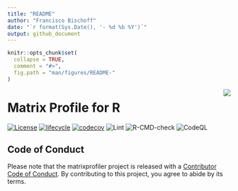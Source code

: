 ```yaml
---
title: "README"
author: "Francisco Bischoff"
date: "`r format(Sys.Date(), '- %d %b %Y')`"
output: github_document
---
```


<!-- README.md is generated from README.Rmd. Please edit that file -->

```r
knitr::opts_chunk$set(
  collapse = TRUE,
  comment = "#>",
  fig.path = "man/figures/README-"
)
```

<img src="man/figures/logo.png" align="right" style="float:right;"/>

# Matrix Profile for R

<!-- badges: start -->

[![License](https://img.shields.io/badge/License-GPL--3.0-green.svg)](https://choosealicense.com/licenses/gpl-3.0/)
[![lifecycle](https://img.shields.io/badge/lifecycle-stable-green.svg)](https://www.tidyverse.org/lifecycle/#maturing)
[![codecov](https://codecov.io/gh/matrix-profile-foundation/matrixprofiler/branch/master/graph/badge.svg?token=w7AmbwhNvn)](https://codecov.io/gh/matrix-profile-foundation/matrixprofiler)
![Lint](https://github.com/matrix-profile-foundation/matrixprofiler/workflows/Lint/badge.svg?branch=develop)
![R-CMD-check](https://github.com/matrix-profile-foundation/matrixprofiler/workflows/R-CMD-check/badge.svg?branch=develop)
![CodeQL](https://github.com/matrix-profile-foundation/matrixprofiler/workflows/CodeQL/badge.svg)
<!-- badges: end -->

## Code of Conduct

Please note that the matrixprofiler project is released with a [Contributor Code of Conduct](https://contributor-covenant.org/version/2/0/CODE_OF_CONDUCT.html). By contributing to this project, you agree to abide by its terms.

